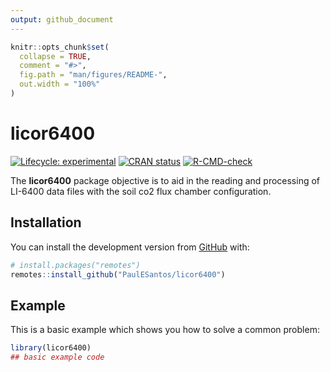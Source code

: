 ```yaml
---
output: github_document
---
```


<!-- README.md is generated from README.Rmd. Please edit that file -->

```r
knitr::opts_chunk$set(
  collapse = TRUE,
  comment = "#>",
  fig.path = "man/figures/README-",
  out.width = "100%"
)
```

# licor6400

<!-- badges: start -->
[![Lifecycle: experimental](https://img.shields.io/badge/lifecycle-experimental-orange.svg)](https://lifecycle.r-lib.org/articles/stages.html#experimental)
[![CRAN status](https://www.r-pkg.org/badges/version/licor6400)](https://CRAN.R-project.org/package=licor6400)
[![R-CMD-check](https://github.com/PaulESantos/licor6400/workflows/R-CMD-check/badge.svg)](https://github.com/PaulESantos/licor6400/actions)
<!-- badges: end -->

The **licor6400** package objective is to aid in the reading and processing of LI-6400 data files with the soil co2 flux chamber configuration.

## Installation

You can install the development version from [GitHub](https://github.com/) with:

```r
# install.packages("remotes")
remotes::install_github("PaulESantos/licor6400")
```
## Example

This is a basic example which shows you how to solve a common problem:

```r
library(licor6400)
## basic example code
```

